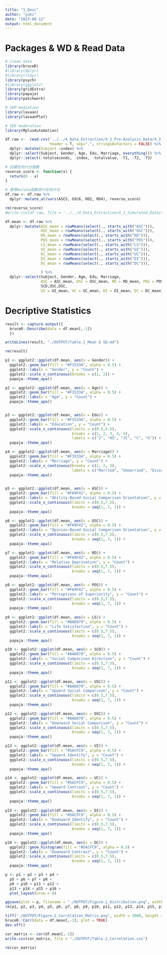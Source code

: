 ```yaml
---
title: "1_Desc"
author: "yuki"
date: "2023-08-12"
output: html_document
---
```

# Packages & WD & Read Data
```r
# clean data
library(bruceR)
#library(dplyr)
#library(tidyr)
library(psych)
#library(ggplot2)
library(gridExtra)
library(papaja)
library(patchwork)

# SEM mediation
library(lavaan)
library(lavaanPlot)

# SED moderation
library(MplusAutomation)
```

```r
df.raw <-  read.csv('../../4_Data_Extraction/4_2_Pre-Analysis_Data/4_2_1_CFA/CFA.csv',
                    header = T, sep=",", stringsAsFactors = FALSE) %>%
  dplyr::mutate(Subject =index) %>%
  dplyr::select(Subject, Gender, Age, Edu, Marriage, everything()) %>%
  dplyr::select(-totalseconds, -index, -totalvalue, -T1, -T2, -T3)
```

```r
# 创建反向计分函数
reverse_score <- function(x) {
  return(8 - x)
}

# 使用mutate函数进行反向计分
df.raw <- df.raw %>% 
  dplyr::mutate_at(vars(ASC5, OSC6, RD2, RD4), reverse_score)

rm(reverse_score)
#write.csv(df.raw, file = '../../4_Data_Extraction/4_1_Simulated_Data/simulated_data.csv', row.names = FALSE)
```

```r
df.mean <- df.raw %>%
  dplyr::mutate(ASC_mean = rowMeans(select(., starts_with("ASC"))),
                OSC_mean = rowMeans(select(., starts_with("OSC"))),
                RD_mean = rowMeans(select(., starts_with("RD"))),
                POS_mean = rowMeans(select(., starts_with("POS"))),
                LS_mean = rowMeans(select(., starts_with("LS"))),
                UI_mean = rowMeans(select(., starts_with("UI"))),
                UC_mean = rowMeans(select(., starts_with("UC"))),
                DI_mean = rowMeans(select(., starts_with("DI"))),
                DC_mean = rowMeans(select(., starts_with("DC"))),

                ) %>%
  dplyr::select(Subject, Gender, Age, Edu, Marriage,
                ASC = ASC_mean, OSC = OSC_mean, RD = RD_mean, POS = POS_mean, LS = LS_mean, 
                SCD,USC,DSC,
                UI = UI_mean, UC = UC_mean, DI = DI_mean, DC = DC_mean)
```  

# Decriptive Statistics
```r
result <- capture.output({
  bruceR::Describe(data = df.mean[,-1])
  })

writeLines(result, "./OUTPUT/Table.1_Mean & SD.md")

rm(result)
```

```r
p1 <- ggplot2::ggplot(df.mean, aes(x = Gender)) +
  ggplot2::geom_bar(fill = "#F3533A", alpha = 0.5) +
  ggplot2::labs(x = "Gender", y = "Count") +
  ggplot2::scale_x_continuous(breaks = c(1, 2)) +
  papaja::theme_apa() 

p2 <- ggplot2::ggplot(df.mean, aes(x = Age)) +
  ggplot2::geom_bar(fill = "#F3533A", alpha = 0.5) +
  ggplot2::labs(x = "Age", y = "Count") +
  papaja::theme_apa() 


p3 <- ggplot2::ggplot(df.mean, aes(x = Edu)) +
  ggplot2::geom_bar(fill = "#F3533A", alpha = 0.5) +
  ggplot2::labs(x = "Education", y = "Count") +
  ggplot2::scale_x_continuous(limits = c(0.5,5.5),
                              breaks = c(1, 2, 3, 4, 5),
                              labels = c("J", "HS", "JC", "C", "G")) +
  papaja::theme_apa() 

p4 <- ggplot2::ggplot(df.mean, aes(x = Marriage)) +
  ggplot2::geom_bar(fill = "#F3533A", alpha = 0.5) +
  ggplot2::labs(x = "Marriage", y = "Count") +
  ggplot2::scale_x_continuous(breaks = c(1, 2, 3),
                              labels = c("Married", "Unmarried", "Divorced")) +
  papaja::theme_apa() 
  

p5 <- ggplot2::ggplot(df.mean, aes(x = ASC)) +
  ggplot2::geom_bar(fill = "#FA9F42", alpha = 0.5) +
  ggplot2::labs(x = "Ability-Based Social Comparison Orientation", y = "Count") +
  ggplot2::scale_x_continuous(limits = c(0.5,7.5),
                              breaks = seq(1, 7, 1)) +
  papaja::theme_apa() 

p6 <- ggplot2::ggplot(df.mean, aes(x = OSC)) +
  ggplot2::geom_bar(fill = "#FA9F42", alpha = 0.5) +
  ggplot2::labs(x = "Opinion-Based Social Comparison Orientation", y = "Count") +
  ggplot2::scale_x_continuous(limits = c(0.5,7.5),
                              breaks = seq(1, 7, 1)) +
  papaja::theme_apa() 

p7 <- ggplot2::ggplot(df.mean, aes(x = RD)) +
  ggplot2::geom_bar(fill = "#FA9F42", alpha = 0.5) +
  ggplot2::labs(x = "Relative Deprivation", y = "Count") +
  ggplot2::scale_x_continuous(limits = c(0.5,7.5),
                              breaks = seq(1, 7, 1)) +
  papaja::theme_apa() 

p8 <- ggplot2::ggplot(df.mean, aes(x = POS)) +
  ggplot2::geom_bar(fill = "#FA9F42", alpha = 0.5) +
  ggplot2::labs(x = "Perceptions of Superiority", y = "Count") +
  ggplot2::scale_x_continuous(limits = c(0.5,7.5),
                              breaks = seq(1, 7, 1)) +
  papaja::theme_apa() 
  
p9 <- ggplot2::ggplot(df.mean, aes(x = LS)) +
  ggplot2::geom_bar(fill = "#8AD879", alpha = 0.5) +
  ggplot2::labs(x = "Life Satisfaction", y = "Count") +
  ggplot2::scale_x_continuous(limits = c(0.5,7.5),
                              breaks = seq(1, 7, 1)) +
  papaja::theme_apa() 

p10 <- ggplot2::ggplot(df.mean, aes(x = SCD)) +
  ggplot2::geom_bar(fill = "#8AD879", alpha = 0.5) +
  ggplot2::labs(x = "Social Comparison Direction", y = "Count") +
  ggplot2::scale_x_continuous(limits = c(0.5,7.5),
                              breaks = seq(1, 7, 1)) +
  papaja::theme_apa() 

p11 <- ggplot2::ggplot(df.mean, aes(x = USC)) +
  ggplot2::geom_bar(fill = "#8AD879", alpha = 0.5) +
  ggplot2::labs(x = "Upward Social Comparison", y = "Count") +
  ggplot2::scale_x_continuous(limits = c(0.5,7.5),
                              breaks = seq(1, 7, 1)) +
  papaja::theme_apa() 

p12 <- ggplot2::ggplot(df.mean, aes(x = DSC)) +
  ggplot2::geom_bar(fill = "#8AD879", alpha = 0.5) +
  ggplot2::labs(x = "Downward Social Comparison", y = "Count") +
  ggplot2::scale_x_continuous(limits = c(0.5,7.5),
                              breaks = seq(1, 7, 1)) +
  papaja::theme_apa() 

p13 <- ggplot2::ggplot(df.mean, aes(x = UI)) +
  ggplot2::geom_bar(fill = "#5ACFC9", alpha = 0.5) +
  ggplot2::labs(x = "Upward Identify", y = "Count") +
  ggplot2::scale_x_continuous(limits = c(0.5,7.5),
                              breaks = seq(1, 7, 1)) +
  papaja::theme_apa() 

p14 <- ggplot2::ggplot(df.mean, aes(x = UC)) +
  ggplot2::geom_bar(fill = "#5ACFC9", alpha = 0.5) +
  ggplot2::labs(x = "Upward Contrast", y = "Count") +
  ggplot2::scale_x_continuous(limits = c(0.5,7.5),
                              breaks = seq(1, 7, 1)) +
  papaja::theme_apa() 
      
p15 <- ggplot2::ggplot(df.mean, aes(x = DI)) +
  ggplot2::geom_bar(fill = "#5ACFC9", alpha = 0.5) +
  ggplot2::labs(x = "Downward Identify", y = "Count") +
  ggplot2::scale_x_continuous(limits = c(0.5,7.5),
                              breaks = seq(1, 7, 1)) +
  papaja::theme_apa() 

p16 <- ggplot2::ggplot(df.mean, aes(x = DC)) +
  ggplot2::geom_histogram(fill = "#5ACFC9", alpha = 0.5) +
  ggplot2::labs(x = "Downward Contrast", y = "Count") +
  ggplot2::scale_x_continuous(limits = c(0.5,7.5),
                              breaks = seq(1, 7, 1)) +
  papaja::theme_apa() 

p <- p1 + p2 + p3 + p4 + 
  p5 + p6 + p7 + p8 + 
  p9 + p10 + p11 + p12 + 
  p13 + p14 + p15 + p16 +
  plot_layout(nrow = 4)

ggsave(plot = p, filename = "./OUTPUT/Figure.1_Distribution.png", width = 16, height = 12)
rm(p1, p2, p3, p4, p5, p6, p7, p8, p9, p10, p11, p12, p13, p14, p15, p16, p)
```

```r
tiff("./OUTPUT/Figure.2_Correlation_Matrix.png", width = 3000, height = 2000, res = 300)
bruceR::Corr(data = df.mean[,-1], plot = TRUE)
dev.off()

cor_matrix <- cor(df.mean[,-1])
write.csv(cor_matrix, file = "./OUTPUT/Table.2_Correlation.csv")

rm(cor_matrix)
```